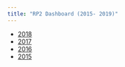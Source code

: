 ```yaml
---
title: "RP2 Dashboard (2015- 2019)"
---
```


* [2018](2018/)
* [2017](2017/)
* [2016](2016/)
* [2015](2015/)
